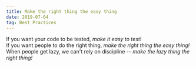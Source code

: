 ```yaml
---
title: Make the right thing the easy thing
date: 2019-07-04
tag: Best Practices
---
```


If you want your code to be tested, *make it easy to test!*  
If you want people to do the right thing, *make the right thing the easy thing!*  
When people get lazy, we can't rely on discipline -- *make the lazy thing the right thing!*  
